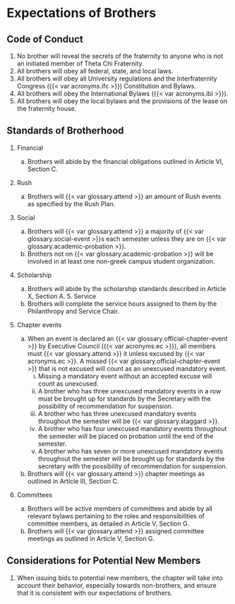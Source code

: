 # Expectations of Brothers

## Code of Conduct

1. No brother will reveal the secrets of the fraternity to anyone who is not an initiated member of Theta Chi Fraternity.
1. All brothers will obey all federal, state, and local laws.
1. All brothers will obey all University regulations and the Interfraternity Congress ({{< var acronyms.ifc >}}) Constitution and Bylaws.
1. All brothers will obey the International Bylaws ({{< var acronyms.ibl >}}).
1. All brothers will obey the local bylaws and the provisions of the lease on the fraternity house.

## Standards of Brotherhood

1. Financial
   a. Brothers will abide by the financial obligations outlined in Article VI, Section C.

1. Rush
   a. Brothers will {{< var glossary.attend >}} an amount of Rush events as specified by the Rush Plan.

1. Social
   a. Brothers will {{< var glossary.attend >}} a majority of {{< var glossary.social-event >}}s each semester unless they are on {{< var glossary.academic-probation >}}.
   a. Brothers not on {{< var glossary.academic-probation >}} will be involved in at least one non-greek campus student organization.

1. Scholarship
   a. Brothers will abide by the scholarship standards described in Article X, Section A. 5. Service
   a. Brothers will complete the service hours assigned to them by the Philanthropy and Service Chair.

1. Chapter events
   
   a. When an event is declared an {{< var glossary.official-chapter-event >}} by Executive Council ({{< var acronyms.ec >}}), all members must {{< var glossary.attend >}} it unless excused by {{< var acronyms.ec >}}. A missed {{< var glossary.official-chapter-event >}} that is not excused will count as an unexcused mandatory event.
      i. Missing a mandatory event without an accepted excuse will count as unexcused.
      i. A brother who has three unexcused mandatory events in a row must be brought up for standards by the Secretary with the possibility of recommendation for suspension.\
      i. A brother who has three unexcused mandatory events throughout the semester will be {{< var glossary.staggard >}}.
      i. A brother who has four unexcused mandatory events throughout the semester will be placed on probation until the end of the semester.
      i. A brother who has seven or more unexcused mandatory events throughout the semester will be brought up for standards by the secretary with the possibility of recommendation for suspension.
   
   a. Brothers will {{< var glossary.attend >}} chapter meetings as outlined in Article III, Section C.

1. Committees
   a. Brothers will be active members of committees and abide by all relevant bylaws pertaining to the roles and responsibilities of committee members, as detailed in Article V, Section G.
   a. Brothers will {{< var glossary.attend >}} assigned committee meetings as outlined in Article V, Section G.

## Considerations for Potential New Members

1. When issuing bids to potential new members, the chapter will take into account their behavior, especially towards non-brothers, and ensure that it is consistent with our expectations of brothers.
